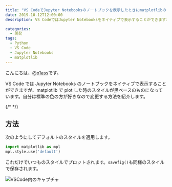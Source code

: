 ```yaml
---
title: "VS CodeでJupyter Notebooksのノートブックを表示したときにmatplotlibのスタイルをデフォルトにする"
date: 2019-10-12T12:00:00
description: VS CodeではJupyter Notebooksをネイティブで表示することができますが、matplotlibでplotした時のスタイルが黒ベースのものになっています。自分は標準の色の方が好きなので変更する方法を紹介します。

categories:
  - 開発
tags:
  - Python
  - VS Code
  - Jupyter Notebooks
  - matplotlib
---
```


こんにちは、[@p1ass](https://twitter.com/p1ass)です。

VS Code では Jupyter Notebooks のノートブックをネイティブで表示することができますが、matplotlib で plot した時のスタイルが黒ベースのものになっています。自分は標準の色の方が好きなので変更する方法を紹介します。

{/* <!--more--> */}

## 方法

次のようにしてデフォルトのスタイルを適用します。

```python
import matplotlib as mpl
mpl.style.use('default')
```

これだけでいつものスタイルでプロットされます。`savefig()`も同様のスタイルで保存されます。

![VSCode内のキャプチャ](screenshot.png)
